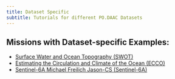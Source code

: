 ```yaml
---
title: Dataset Specific
subtitle: Tutorials for different PO.DAAC Datasets
---
```


## Missions with Dataset-specific Examples:

- [Surface Water and Ocean Topography (SWOT)](SWOT.qmd)
- [Estimating the Circulation and Climate of the Ocean (ECCO)](../notebooks/meetings_workshops/workshop_osm_2022/ECCO_ssh_sst_corr.ipynb)
- [Sentinel-6A Michael Freilich Jason-CS (Sentinel-6A)](../notebooks/sentinel-6/Access_Sentinel6_By_CyclePass.ipynb)
